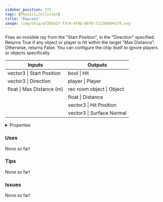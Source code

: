 ```yaml
---
sidebar_position: 721
tags: [Physics,Collision]
title: 'Raycast'
image: /img/chip/af203a1f-f3c9-479b-86f0-72224b094179.svg
---
```


Fires an invisible ray from the "Start Position", in the "Direction" specified. Returns True if any object or player is hit within the target "Max Distance". Otherwise, returns False. You can configure the chip itself to ignore players or objects specifically.



<IChip uuid="af203a1f-f3c9-479b-86f0-72224b094179"/>

<table><thead><tr><th>Inputs</th><th>Outputs</th></tr></thead><tbody><tr><td>vector3 | Start Position</td><td>bool | Hit</td></tr><tr><td>vector3 | Direction</td><td>player | Player</td></tr><tr><td>float | Max Distance (m)</td><td>rec room object | Object</td></tr><tr><td /><td>float | Distance</td></tr><tr><td /><td>vector3 | Hit Position</td></tr><tr><td /><td>vector3 | Surface Normal</td></tr></tbody></table>

<details>
  <summary>Properties</summary>
  <div>
    <div>
    <table>
      <tbody>
        <tr>
          <td>Is beta required?</td>
          <td>No</td>
        </tr>
        <tr>
          <td>Is chip a trolling risk?</td>
          <td>No</td>
        </tr>
        <tr>
          <td>Is chip a role assignment risk?</td>
          <td>No</td>
        </tr>
        <tr>
          <td>Chip UUID</td>
          <td>af203a1f-f3c9-479b-86f0-72224b094179</td>
        </tr>
        <tr>
          <td>Room availability</td>
          <td>Available everywhere</td>
        </tr>
      </tbody>
    </table>
    </div>
  </div>
</details>

### Uses

None so far!

### Tips

None so far!

### Issues

None so far!